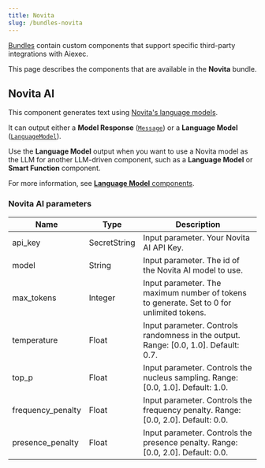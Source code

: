 ```yaml
---
title: Novita
slug: /bundles-novita
---
```



[Bundles](/components-bundle-components) contain custom components that support specific third-party integrations with Aiexec.

This page describes the components that are available in the **Novita** bundle.

## Novita AI

This component generates text using [Novita's language models](https://novita.ai/docs/guides/llm-api).

It can output either a **Model Response** ([`Message`](/data-types#message)) or a **Language Model** ([`LanguageModel`](/data-types#languagemodel)).

Use the **Language Model** output when you want to use a Novita model as the LLM for another LLM-driven component, such as a **Language Model** or **Smart Function** component.

For more information, see [**Language Model** components](/components-models).

### Novita AI parameters

<PartialParams />

| Name | Type | Description |
|------|------|-------------|
| api_key | SecretString | Input parameter. Your Novita AI API Key. |
| model | String | Input parameter. The id of the Novita AI model to use. |
| max_tokens | Integer | Input parameter. The maximum number of tokens to generate. Set to 0 for unlimited tokens. |
| temperature | Float | Input parameter. Controls randomness in the output. Range: [0.0, 1.0]. Default: 0.7. |
| top_p | Float | Input parameter. Controls the nucleus sampling. Range: [0.0, 1.0]. Default: 1.0. |
| frequency_penalty | Float | Input parameter. Controls the frequency penalty. Range: [0.0, 2.0]. Default: 0.0. |
| presence_penalty | Float | Input parameter. Controls the presence penalty. Range: [0.0, 2.0]. Default: 0.0. |